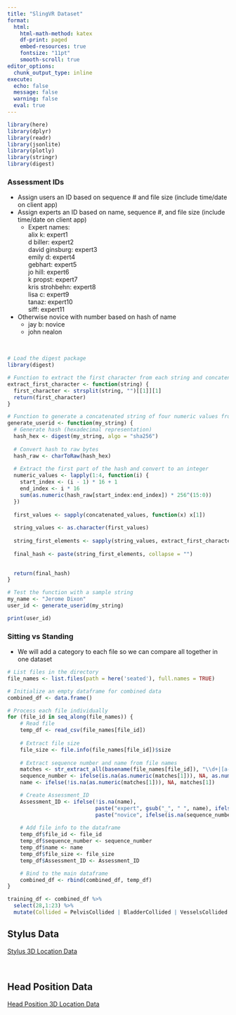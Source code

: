 ```yaml
---
title: "SlingVR Dataset"
format:
  html:
    html-math-method: katex
    df-print: paged
    embed-resources: true
    fontsize: "11pt"
    smooth-scroll: true
editor_options: 
  chunk_output_type: inline
execute:
  echo: false
  message: false
  warning: false
  eval: true
---
```


```r

library(here)
library(dplyr)
library(readr)
library(jsonlite)
library(plotly)
library(stringr)
library(digest)

```

### Assessment IDs

-   Assign users an ID based on sequence \# and file size (include time/date on client app)
-   Assign experts an ID based on name, sequence #, and file size (include time/date on client app)
    -   Expert names:\
        alix k: expert1\
        d biller: expert2\
        david ginsburg: expert3\
        emily d: expert4\
        gebhart: expert5\
        jo hill: expert6\
        k propst: expert7\
        kris strohbehn: expert8\
        lisa c: expert9\
        tanaz: expert10\
        siff: expert11
-   Otherwise novice with number based on hash of name
    -   jay b: novice
    -    john nealon

<br>


```r

# Load the digest package
library(digest)

# Function to extract the first character from each string and concatenate with '.'
extract_first_character <- function(string) {
  first_character <- strsplit(string, "")[[1]][1]
  return(first_character)
}

# Function to generate a concatenated string of four numeric values from a string
generate_userid <- function(my_string) {
  # Generate hash (hexadecimal representation)
  hash_hex <- digest(my_string, algo = "sha256")
  
  # Convert hash to raw bytes
  hash_raw <- charToRaw(hash_hex)
  
  # Extract the first part of the hash and convert to an integer
  numeric_values <- lapply(1:4, function(i) {
    start_index <- (i - 1) * 16 + 1
    end_index <- i * 16
    sum(as.numeric(hash_raw[start_index:end_index]) * 256^(15:0))
  })
  
  first_values <- sapply(concatenated_values, function(x) x[1])
  
  string_values <- as.character(first_values)
  
  string_first_elements <- sapply(string_values, extract_first_character)
  
  final_hash <- paste(string_first_elements, collapse = "")

  
  return(final_hash)
}

# Test the function with a sample string
my_name <- "Jerome Dixon"
user_id <- generate_userid(my_string)

print(user_id)

```

### Sitting vs Standing

-   We will add a category to each file so we can compare all together in one dataset



```r

# List files in the directory 
file_names <- list.files(path = here('seated'), full.names = TRUE)

# Initialize an empty dataframe for combined data
combined_df <- data.frame()

# Process each file individually
for (file_id in seq_along(file_names)) {
    # Read file
    temp_df <- read_csv(file_names[file_id])
    
    # Extract file size
    file_size <- file.info(file_names[file_id])$size
    
    # Extract sequence number and name from file names
    matches <- str_extract_all(basename(file_names[file_id]), "\\d+|[a-zA-Z_]+\\b")[[1]]
    sequence_number <- ifelse(is.na(as.numeric(matches[1])), NA, as.numeric(matches[1]))
    name <- ifelse(!is.na(as.numeric(matches[1])), NA, matches[1])

    # Create Assessment_ID
    Assessment_ID <- ifelse(!is.na(name),
                            paste("expert", gsub("_", " ", name), ifelse(is.na(sequence_number), file_id, sequence_number), file_size, sep = "_"),
                            paste("novice", ifelse(is.na(sequence_number), file_id, sequence_number), file_size, sep = "_"))
    
    # Add file info to the dataframe
    temp_df$file_id <- file_id
    temp_df$sequence_number <- sequence_number
    temp_df$name <- name
    temp_df$file_size <- file_size
    temp_df$Assessment_ID <- Assessment_ID

    # Bind to the main dataframe
    combined_df <- rbind(combined_df, temp_df)
}

training_df <- combined_df %>% 
  select(28,1:23) %>% 
  mutate(Collided = PelvisCollided | BladderCollided | VesselsCollided | LeftDotHit | RightDotHit)


```




::: panel-tabset
## Stylus Data

[Stylus 3D Location Data](https://plotly-demo.s3.amazonaws.com/slingVR_eda_stylus.html)

<br>

## Head Position Data

[Head Position 3D Location Data](https://plotly-demo.s3.amazonaws.com/slingVR_eda_head_position.html)
:::
